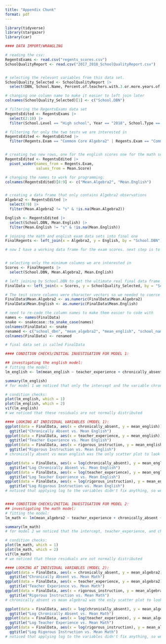 ```yaml
---
title: "Appendix Chunk"
format: pdf
---
```


```r
library(tidyverse)
library(stargazer)
library(car)

#### DATA IMPORT/WRANGLING 

# reading the csv:
RegentsExams <- read.csv("regents_scores.csv")
SchoolQualityReport <- read.csv("2017_2018_SchoolQualityReport.csv")


# selecting the relevant variables from this data set.
SchoolQuality_Selected <- SchoolQualityReport |> 
  select(DBN, School.Name, Percent.of.teachers.with.3.or.more.years.of.experience, Percent.of.Students.Chronically.Absent, Rigorous.Instruction...Percent.Positive, Supportive.Environment.Rating)

# changing one column name to make it easier to left join later
colnames(SchoolQuality_Selected)[1] <- c("School.DBN")

# filtering the RegentsExams data set 
RegentsEdited <- RegentsExams |> 
  select(2:10) |>
  filter(School.Level == "High school", Year == "2018", School.Type == "General Academic")

# filtering for only the two tests we are interested in
RegentsEdited <- RegentsEdited |> 
  filter(Regents.Exam == "Common Core Algebra2" | Regents.Exam == "Common Core English")


# creating two new rows, one for the english scores one for the math scores
RegentsEdited <- RegentsEdited |> 
  pivot_wider(names_from = Regents.Exam,
              values_from = Mean.Score)

# changing the names to work for programming: 
colnames(RegentsEdited)[8:9] <- c("Mean.Algebra2", "Mean.English")


# creating a data frame that only contains Algebra2 observations
Algebra2 <- RegentsEdited |> 
  select(!9) |>
  filter(Mean.Algebra2 != "s" & !is.na(Mean.Algebra2))

English <- RegentsEdited |> 
  select(School.DBN, Mean.English) |>
  filter(Mean.English != "s" & !is.na(Mean.English))

# joining the math and english exam data sets into final one 
FinalRegents <- left_join(x = Algebra2, y = English, by = "School.DBN")

# now I have a working data frame for the exam scores. next step is to join the two data sets together to make the final one for analysis


# selecting only the minimum columns we are interested in
Scores <- FinalRegents |> 
  select(School.DBN, Mean.Algebra2, Mean.English)

# left joining by School.DBN to get the ultimate real final data frame we want to work with: 
FinalData <- left_join(x = Scores, y = SchoolQuality_Selected, by = "School.DBN")

# The test score columns were character vectors so we needed to coerce them to numeric vectors.
FinalData$Mean.Algebra2 <- as.numeric(FinalData$Mean.Algebra2)
FinalData$Mean.English <- as.numeric(FinalData$Mean.English)

# need to re-code the column names to make them easier to code with
names <- names(FinalData)
snake <- snakecase::to_snake_case(names)
colnames(FinalData) <- snake
renamed <- c("school_dbn", "mean_algebra2", "mean_english", "school_name", "teacher_experience", "chronically_absent", "rigorous_instruction", "supportive_environment")
colnames(FinalData) <- renamed

# final data set is called FinalData

#### CONDITION CHECKS/INITIAL INVESTIGATION FOR MODEL 1: 

## investigating the english model: 
# fitting the model: 
lm_english <- lm(mean_english ~ teacher_experience + chronically_absent + rigorous_instruction + supportive_environment, data = FinalData)

summary(lm_english)
# for model 1 we noticed that only the intercept and the variable chronically_absent are statistically significant.

# condition checks: 
plot(lm_english, which = 1)
plot(lm_english, which = 2)
vif(lm_english)
# we noticed that these residuals are not normally distributed 

#### LOOKING AT INDIVIDUAL VARIABLES (MODEL 1):
ggplot(data = FinalData, aes(x = chronically_absent, y = mean_english)) + geom_point() + geom_smooth() +
  ggtitle("Chronically Absent vs. Mean English")
ggplot(data = FinalData, aes(x = teacher_experience, y = mean_english)) + geom_point() + geom_smooth() +
  ggtitle("Teacher Experience vs. Mean English")
ggplot(data = FinalData, aes(x = rigorous_instruction, y = mean_english)) + geom_point() + geom_smooth() +
  ggtitle("Rigorous Instruction vs. Mean English")
# chronically absent vs mean english was the only scatter plot to look remotely linear. 

ggplot(data = FinalData, aes(x = log(chronically_absent), y = mean_english)) + geom_point() + geom_smooth() +
  ggtitle("Log Chronically Absent vs. Mean English")
ggplot(data = FinalData, aes(x = log(teacher_experience), y = mean_english)) + geom_point() + geom_smooth() +
  ggtitle("Log Teacher Experience vs. Mean English")
ggplot(data = FinalData, aes(x = log(rigorous_instruction), y = mean_english)) + geom_point() + geom_smooth() +
  ggtitle("Log Rigorous Instruction vs. Mean English")
# noticed that applying log to the variables didn't fix anything, so we kept variables unchanged. 


#### CONDITION CHECKS/INITIAL INVESTIGATION FOR MODEL 2: 
## investigating the math model: 
# fitting the model: 
lm_math <- lm(mean_algebra2 ~ teacher_experience + chronically_absent + rigorous_instruction + supportive_environment, data = FinalData)

summary(lm_math)
# for model 2 we noticed that the intercept, teacher_experience, and chronically_absent were statistically significant. 

# condition checks: 
plot(lm_math, which = 1)
plot(lm_math, which = 2)
vif(lm_math)
# we noticed that these residuals are not normally distributed 

#### LOOKING AT INDIVIDUAL VARIABLES (MODEL 2):
ggplot(data = FinalData, aes(x = chronically_absent, y = mean_algebra2)) + geom_point() + geom_smooth() +
  ggtitle("Chronically Absent vs. Mean Math")
ggplot(data = FinalData, aes(x = teacher_experience, y = mean_algebra2)) + geom_point() + geom_smooth() +
  ggtitle("Teacher Experience vs. Mean Math")
ggplot(data = FinalData, aes(x = rigorous_instruction, y = mean_algebra2)) + geom_point() + geom_smooth() +
  ggtitle("Rigorous Instruction vs. Mean Math")
# chronically absent vs mean algebra2 was the only scatter plot to look remotely linear. 

ggplot(data = FinalData, aes(x = log(chronically_absent), y = mean_algebra2)) + geom_point() + geom_smooth() +
  ggtitle("Log Chronically Absent vs. Mean Math")
ggplot(data = FinalData, aes(x = log(teacher_experience), y = mean_algebra2)) + geom_point() + geom_smooth() +
  ggtitle("Log Teacher Experience vs. Mean Math")
ggplot(data = FinalData, aes(x = log(rigorous_instruction), y = mean_algebra2)) + geom_point() + geom_smooth() +
  ggtitle("Log Rigorous Instruction vs. Mean Math")
# noticed that applying log to the variables didn't fix anything, so we kept variables unchanged. 
```
